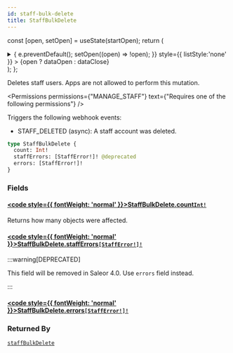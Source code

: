 ```yaml
---
id: staff-bulk-delete
title: StaffBulkDelete
---
```






const [open, setOpen] = useState(startOpen);
return (
<details {...(open ? { open: true } : {})} className="details" style={{ border:'none', boxShadow:'none', background:'var(--ifm-background-color)' }}>
<summary
onClick={(e) => {
e.preventDefault();
setOpen((open) => !open);
}}
style={{ listStyle:'none' }} >
{open ? dataOpen : dataClose}
</summary>
{open && children}
</details>
);
};

Deletes staff users. Apps are not allowed to perform this mutation.


<Permissions permissions={"MANAGE_STAFF"} text={"Requires one of the following permissions"} />


Triggers the following webhook events:

- STAFF_DELETED (async): A staff account was deleted.

```graphql
type StaffBulkDelete {
  count: Int!
  staffErrors: [StaffError!]! @deprecated
  errors: [StaffError!]!
}
```

### Fields

#### [<code style={{ fontWeight: 'normal' }}>StaffBulkDelete.<b>count</b></code>](#)<Bullet />[`Int!`](../../../api-reference/miscellaneous/scalars/int.mdx) <Badge class="badge badge--secondary" text="non-null"/> <Badge class="badge badge--secondary" text="scalar"/> <Badge class="badge badge--secondary" text="miscellaneous"/>

Returns how many objects were affected.

#### [<code style={{ fontWeight: 'normal' }}>StaffBulkDelete.<b>staffErrors</b></code>](#)<Bullet />[`[StaffError!]!`](../../../api-reference/users/objects/staff-error.mdx) <Badge class="badge badge--deprecated badge--secondary" text="deprecated"/> <Badge class="badge badge--secondary" text="non-null"/> <Badge class="badge badge--secondary" text="object"/> <Badge class="badge badge--secondary" text="users"/>

:::warning[DEPRECATED]

This field will be removed in Saleor 4.0. Use `errors` field instead.

:::

#### [<code style={{ fontWeight: 'normal' }}>StaffBulkDelete.<b>errors</b></code>](#)<Bullet />[`[StaffError!]!`](../../../api-reference/users/objects/staff-error.mdx) <Badge class="badge badge--secondary" text="non-null"/> <Badge class="badge badge--secondary" text="object"/> <Badge class="badge badge--secondary" text="users"/>

### Returned By

[`staffBulkDelete`](../../../api-reference/users/mutations/staff-bulk-delete.mdx) <Badge class="badge badge--secondary" text="mutation"/>

